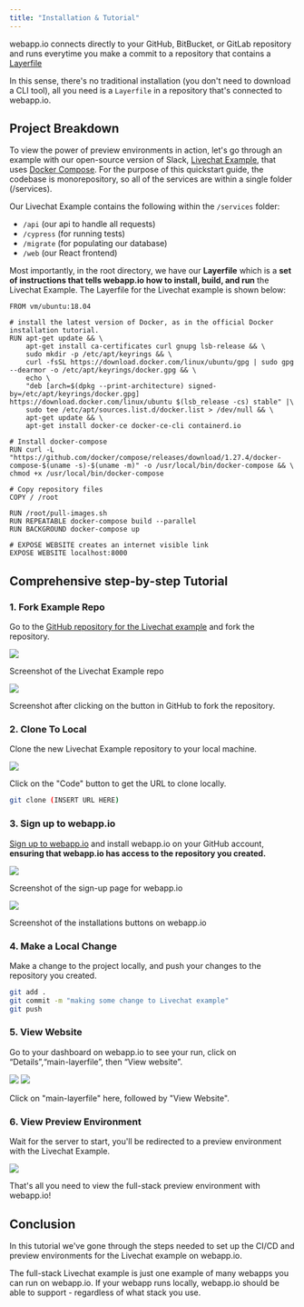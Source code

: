 ```yaml
---
title: "Installation & Tutorial"
---
```


webapp.io connects directly to your GitHub, BitBucket, or GitLab repository and runs everytime you make a commit to a repository that contains a [Layerfile](/layerfile-reference/what-are-layerfiles)

In this sense, there's no traditional installation (you don't need to download a CLI tool), all you need is a `Layerfile` in a repository that's connected to webapp.io.

## Project Breakdown

To view the power of preview environments in action, let's go through an example
with our open-source version of Slack,
[Livechat Example](https://github.com/webappio/livechat-example), that uses
[Docker Compose](https://docs.docker.com/compose/). For the purpose of this
quickstart guide, the codebase is monorepository, so all of the services are
within a single folder (/services).

Our Livechat Example contains the following within the `/services` folder:

- `/api` (our api to handle all requests)
- `/cypress` (for running tests)
- `/migrate` (for populating our database)
- `/web` (our React frontend)

Most importantly, in the root directory, we have our **Layerfile** which is a
**set of instructions that tells webapp.io how to install, build, and run** the
Livechat Example. The Layerfile for the Livechat example is shown below:

```docker Layerfile
FROM vm/ubuntu:18.04

# install the latest version of Docker, as in the official Docker installation tutorial.
RUN apt-get update && \
    apt-get install ca-certificates curl gnupg lsb-release && \
    sudo mkdir -p /etc/apt/keyrings && \
    curl -fsSL https://download.docker.com/linux/ubuntu/gpg | sudo gpg --dearmor -o /etc/apt/keyrings/docker.gpg && \
    echo \
    "deb [arch=$(dpkg --print-architecture) signed-by=/etc/apt/keyrings/docker.gpg] https://download.docker.com/linux/ubuntu $(lsb_release -cs) stable" |\
    sudo tee /etc/apt/sources.list.d/docker.list > /dev/null && \
    apt-get update && \
    apt-get install docker-ce docker-ce-cli containerd.io

# Install docker-compose
RUN curl -L "https://github.com/docker/compose/releases/download/1.27.4/docker-compose-$(uname -s)-$(uname -m)" -o /usr/local/bin/docker-compose && \
chmod +x /usr/local/bin/docker-compose

# Copy repository files
COPY / /root

RUN /root/pull-images.sh
RUN REPEATABLE docker-compose build --parallel
RUN BACKGROUND docker-compose up

# EXPOSE WEBSITE creates an internet visible link
EXPOSE WEBSITE localhost:8000

```

## Comprehensive step-by-step Tutorial

### 1. Fork Example Repo

Go to the [GitHub repository for the Livechat example](https://github.com/webappio/livechat-example) and fork the repository.

<img className="rounded" src="https://webapp.io/static/assets/github-repo.png" />

Screenshot of the Livechat Example repo

<img
  className="rounded"
  src="https://webapp.io/static/assets/forked-repo-no-name.png"
/>

Screenshot after clicking on the button in GitHub to fork the repository.

### 2. Clone To Local

Clone the new Livechat Example repository to your local machine.

<img className="rounded" src="https://webapp.io/static/assets/clone-locally.png" />

Click on the "Code" button to get the URL to clone locally.

```bash Shell
git clone (INSERT URL HERE)
```

### 3. Sign up to webapp.io

[Sign up to webapp.io](https://webapp.io/sign-up) and install webapp.io on your GitHub account, **ensuring that webapp.io has access to the repository you created.**

<img className="rounded" src="https://webapp.io/static/assets/webapp-signup.png" />

Screenshot of the sign-up page for webapp.io

<img
  className="rounded"
  src="https://webapp.io/static/assets/install-webapp-on-repo.png"
/>

Screenshot of the installations buttons on webapp.io

### 4. Make a Local Change

Make a change to the project locally, and push your changes to the repository you created.

```bash
git add .
git commit -m "making some change to Livechat example"
git push
```

### 5. View Website

Go to your dashboard on webapp.io to see your run, click on “Details”,“main-layerfile”, then “View website”.

<img className="rounded" src="https://webapp.io/static/assets/run-page.png" />

<img className="rounded" src="https://webapp.io/static/assets/detail-page.png" />

Click on "main-layerfile" here, followed by "View Website".

### 6. View Preview Environment

Wait for the server to start, you'll be redirected to a preview environment with the Livechat Example.

<img
  className="rounded"
  src="https://webapp.io/static/assets/livechat-example.png"
/>

That's all you need to view the full-stack preview environment with webapp.io!

## Conclusion
In this tutorial we've gone through the steps needed to set up the CI/CD and preview environments for the Livechat example on webapp.io.

<Note>
The full-stack Livechat example is just one example of many webapps you can run on webapp.io. If your webapp runs locally, webapp.io should be able to support - regardless of what stack you use.
</Note>